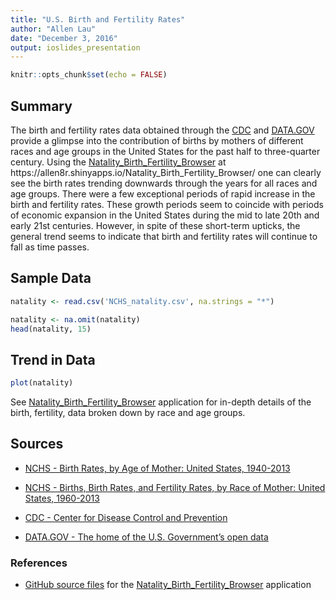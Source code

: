```yaml
---
title: "U.S. Birth and Fertility Rates"
author: "Allen Lau"
date: "December 3, 2016"
output: ioslides_presentation
---
```


```r
knitr::opts_chunk$set(echo = FALSE)
```

## Summary

The birth and fertility rates data obtained through the [CDC](https://www.cdc.gov/) and [DATA.GOV](https://www.data.gov/) provide a glimpse into the contribution of births by mothers of different races and age groups in the United States for the past half to three-quarter century. Using the [Natality_Birth_Fertility_Browser](https://allen8r.shinyapps.io/Natality_Birth_Fertility_Browser/) at https://allen8r.shinyapps.io/Natality_Birth_Fertility_Browser/ one can clearly see the birth rates trending downwards through the years for all races and age groups. There were a few exceptional periods of rapid increase in the birth and fertility rates. These growth periods seem to coincide with periods of economic expansion in the United States during the mid to late 20th and early 21st centuries. However, in spite of these short-term upticks, the general trend seems to indicate that birth and fertility rates will continue to fall as time passes.

## Sample Data
```r
natality <- read.csv('NCHS_natality.csv', na.strings = "*")

natality <- na.omit(natality)
head(natality, 15)
```

## Trend in Data
```r
plot(natality)
```

See [Natality_Birth_Fertility_Browser](https://allen8r.shinyapps.io/Natality_Birth_Fertility_Browser/) application for in-depth details of the birth, fertility, data broken down by race and age groups.


## Sources
- [NCHS - Birth Rates, by Age of Mother: United States, 1940-2013](https://catalog.data.gov/dataset/birth-rates-by-age-of-mother-united-states-1940-2013)

- [NCHS - Births, Birth Rates, and Fertility Rates, by Race of Mother: United States, 1960-2013](https://catalog.data.gov/dataset/births-birth-rates-and-fertility-rates-by-race-of-mother-united-states-1960-2013)
    
- [CDC - Center for Disease Control and Prevention](https://www.cdc.gov/)
    
- [DATA.GOV - The home of the U.S. Government's open data](https://www.data.gov/)

### References
- [GitHub source files](https://github.com/allen8r/dev_dat_prod/tree/gh-pages/natality) for the [Natality_Birth_Fertility_Browser](https://allen8r.shinyapps.io/Natality_Birth_Fertility_Browser/) application

